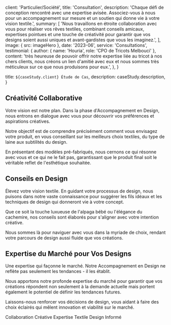 
  client: 'Particulier/Société',
  title: 'Consultation',
  description:
    'Chaque défi de conception rencontré avec une expertise avisée. Associez-vous à nous pour un accompagnement sur mesure et un soutien qui donne vie à votre vision textile.',
  summary: [
    'Nous travaillons en étroite collaboration avec vous pour réaliser vos rêves textiles, combinant conseils amicaux, expertises pointues et une touche de créativité pour garantir que vos designs soient aussi uniques et avant-gardistes que vous les imaginez.',
  ],
  image: { src: imageHero },
  date: '2023-06',
  service: 'Consultations',
  testimonial: {
    author: { name: 'Houria', role: 'CPO de Tricots Melbouci' },
    content:
      'très heureuse de pouvoir offrir notre expertise liée au tricot à nos chers clients, nous créons un lien d\'amitié avec eux et nous sommes très méticuleux sur ce que nous produisons pour eux.',
  },
}

  title: `${caseStudy.client} Étude de Cas`,
  description: caseStudy.description,
}

## Créativité Collaborative

Votre vision est notre plan. Dans la phase d'Accompagnement en Design, nous entrons en dialogue avec vous pour découvrir vos préférences et aspirations créatives.

Notre objectif est de comprendre précisément comment vous envisagez votre produit, en vous conseillant sur les meilleurs choix textiles, du type de laine aux subtilités du design.

En présentant des modèles pré-fabriqués, nous cernons ce qui résonne avec vous et ce qui ne le fait pas, garantissant que le produit final soit le véritable reflet de l'esthétique souhaitée.

## Conseils en Design

Élevez votre vision textile. En guidant votre processus de design, nous puisons dans notre vaste connaissance pour suggérer les fils idéaux et les techniques de design qui donneront vie à votre concept.

Que ce soit la touche luxueuse de l'alpaga bébé ou l'élégance du cachemire, nos conseils sont élaborés pour s'aligner avec votre intention créative.

Nous sommes là pour naviguer avec vous dans la myriade de choix, rendant votre parcours de design aussi fluide que vos créations.

## Expertise du Marché pour Vos Designs

Une expertise qui façonne le marché. Notre Accompagnement en Design ne reflète pas seulement les tendances - il les établit.

Nous apportons notre profonde expertise du marché pour garantir que vos créations répondent non seulement à la demande actuelle mais portent également le potentiel de définir les tendances futures.

Laissons-nous renforcer vos décisions de design, vous aidant à faire des choix éclairés qui mêlent innovation et viabilité sur le marché.


<TagList>
  <TagListItem>Collaboration Créative</TagListItem>
  <TagListItem>Expertise Textile</TagListItem>
  <TagListItem>Design Informé</TagListItem>
</TagList>
